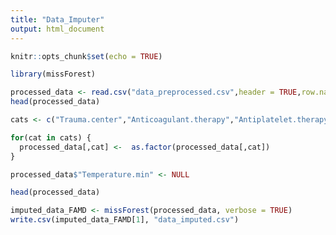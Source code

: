 ---
title: "Data_Imputer"
output: html_document
---

```{r setup, include=FALSE}
knitr::opts_chunk$set(echo = TRUE)
```


```{r import}
library(missForest)
```

```{r impute FAMD}
processed_data <- read.csv("data_preprocessed.csv",header = TRUE,row.names = 1)
head(processed_data)

cats <- c("Trauma.center","Anticoagulant.therapy","Antiplatelet.therapy","Pupil.anomaly.ph","Osmotherapy.Anomaly","Cardiac.arrest.ph","Vasopressor.therapy","Pupil.anomaly","Neurosurgery.day0","Tranexamic.acid","TBI","Osmotherapy","IICP","EVD","Decompressive.craniectomy","Death")

for(cat in cats) {
  processed_data[,cat] <-  as.factor(processed_data[,cat])
}

processed_data$"Temperature.min" <- NULL

head(processed_data)

imputed_data_FAMD <- missForest(processed_data, verbose = TRUE)
write.csv(imputed_data_FAMD[1], "data_imputed.csv")
```
